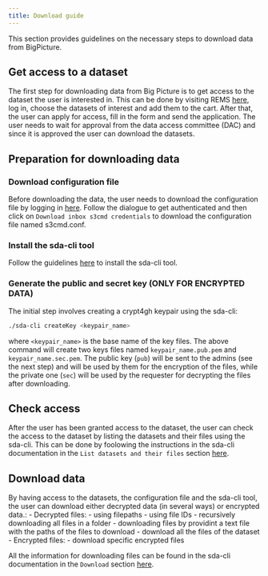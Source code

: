 ```yaml
---
title: Download guide
---
```


This section provides guidelines on the necessary steps to download data from BigPicture.

## Get access to a dataset
The first step for downloading data from Big Picture is to get access to the dataset the user is interested in. This can be done by visiting REMS [here](https://bp-rems.sd.csc.fi/),
log in, choose the datasets of interest and add them to the cart. After that, the user can apply for access, fill in the form and send the application.
The user needs to wait for approval from the data access committee (DAC) and since it is approved the user can download the datasets.

## Preparation for downloading data

### Download configuration file
Before downloading the data, the user needs to download the configuration file by logging in [here](https://login.bp.nbis.se/).
Follow the dialogue to get authenticated and then click on `Download inbox s3cmd credentials` to download the configuration file named s3cmd.conf.

### Install the sda-cli tool
Follow the guidelines [here](../submission/submission-guide.qmd#install-the-sda-cli-tool) to install the sda-cli tool.

### Generate the public and secret key (**ONLY FOR ENCRYPTED DATA**)
The initial step involves creating a crypt4gh keypair using the sda-cli:

```bash
./sda-cli createKey <keypair_name>
```

where `<keypair_name>` is the base name of the key files. The above command will create two keys files named
`keypair_name.pub.pem` and `keypair_name.sec.pem`. The public key (`pub`) will be sent to the admins
(see the next step) and will be used by them for the encryption of the files, while the private one
(`sec`) will be used by the requester for decrypting the files after downloading.

## Check access

After the user has been granted access to the dataset, the user can check the access to the dataset by listing the datasets and their files using the sda-cli.
This can be done by foolowing the instructions in the sda-cli documentation in the `List datasets and their files` section [here](https://github.com/NBISweden/sda-cli#list-datasets-and-their-files).

## Download data

By having access to the datasets, the configuration file and the sda-cli tool, the user can download either decrypted data (in several ways) or encrypted data.:
- Decrypted files:
    - using filepaths
    - using file IDs
    - recursively downloading all files in a folder
    - downloading files by providint a text file with the paths of the files to download
    - download all the files of the dataset
- Encrypted files:
    - download specific encrypted files

All the information for downloading files can be found in the sda-cli documentation in the `Download` section [here](https://github.com/NBISweden/sda-cli#download).

